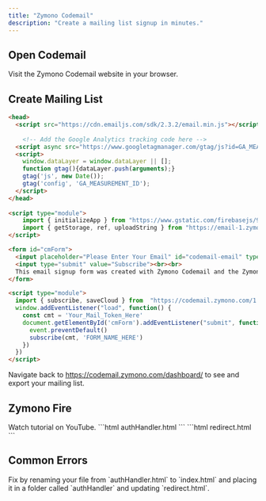 ---
title: "Zymono Codemail"
description: "Create a mailing list signup in minutes."
---

## Open Codemail

<Card title="Visit Website" icon="earth-americas" iconType="duotone" href="https://codemail.zymono.com">
  Visit the Zymono Codemail website in your browser.
</Card>

## Create Mailing List

<CodeGroup>

```html cm.html
<head>
  <script src="https://cdn.emailjs.com/sdk/2.3.2/email.min.js"></script>
  
    <!-- Add the Google Analytics tracking code here -->
  <script async src="https://www.googletagmanager.com/gtag/js?id=GA_MEASUREMENT_ID"></script>
  <script>
    window.dataLayer = window.dataLayer || [];
    function gtag(){dataLayer.push(arguments);}
    gtag('js', new Date());
    gtag('config', 'GA_MEASUREMENT_ID');
  </script>
</head>
  
<script type="module">
    import { initializeApp } from "https://www.gstatic.com/firebasejs/9.14.0/firebase-app.js";
    import { getStorage, ref, uploadString } from "https://email-1.zymono.repl.co/1.0/storageapi.js"; 
</script>

<form id="cmForm">
  <input placeholder="Please Enter Your Email" id="codemail-email" type="email" required><br>
  <input type="submit" value="Subscribe"><br><br>
  This email signup form was created with Zymono Codemail and the Zymono <a href="//zymono.com/policy/privacy.html">Privacy Policy</a> and <a href="//zymono.com/policy/terms.html">Terms of Service</a> apply.
</form>

<script type="module">
  import { subscribe, saveCloud } from  "https://codemail.zymono.com/1.0/mail.js"
  window.addEventListener("load", function() {
    const cmt = 'Your_Mail_Token_Here'
    document.getElementById('cmForm').addEventListener("submit", function(event) {
      event.preventDefault()
      subscribe(cmt, 'FORM_NAME_HERE')
    })
  })
</script>
```
</CodeGroup>

Navigate back to https://codemail.zymono.com/dashboard/ to see and export your mailing list.

## Zymono Fire

<Card title="Watch Video" icon="youtube" iconType="duotone" href="https://www.youtube.com/watch?v=o89aeL--xLY">
  Watch tutorial on YouTube.
</Card>

<CodeGroup>
```html authHandler.html
<script>
  window.localStorage.setItem('displayName', new URLSearchParams(location.search).get('n'))
  window.localStorage.setItem('email', new URLSearchParams(location.search).get('email'))
  window.localStorage.setItem('uid', new URLSearchParams(location.search).get('uid'))
  window.localStorage.setItem('photoURL', new URLSearchParams(location.search).get('pfp'))
</script>
```
```html redirect.html
  <script>
    window.location.href = "//fire.zymono.com?b={mySite}/authhandler.html"
  </script>
```
</CodeGroup>

## Common Errors

<AccordionGroup>
  <Accordion title="Error when redirecting back from Zymono Fire.">
    Fix by renaming your file from `authHandler.html` to `index.html` and placing it in a folder called `authHandler` and updating `redirect.html`.
  </Accordion>
</AccordionGroup>
